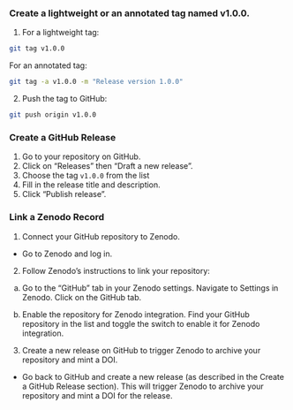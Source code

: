 ### Create a lightweight or an annotated tag named v1.0.0.

1. For a lightweight tag:

```bash
git tag v1.0.0
```

For an annotated tag:

```bash
git tag -a v1.0.0 -m "Release version 1.0.0"
```
2. Push the tag to GitHub:

```bash
git push origin v1.0.0
```

### Create a GitHub Release
1. Go to your repository on GitHub.
2. Click on “Releases” then “Draft a new release”.
3. Choose the tag `v1.0.0` from the list
4. Fill in the release title and description.
5. Click “Publish release”.

### Link a Zenodo Record
1. Connect your GitHub repository to Zenodo.
- Go to Zenodo and log in.
2. Follow Zenodo’s instructions to link your repository:
a. Go to the “GitHub” tab in your Zenodo settings.
Navigate to Settings in Zenodo.
Click on the GitHub tab.

b. Enable the repository for Zenodo integration.
Find your GitHub repository in the list and toggle the switch to enable it for Zenodo integration.

3. Create a new release on GitHub to trigger Zenodo to archive your repository and mint a DOI.
- Go back to GitHub and create a new release (as described in the Create a GitHub Release section).
This will trigger Zenodo to archive your repository and mint a DOI for the release.